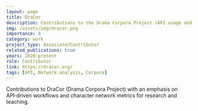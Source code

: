 ```yaml
---
layout: page
title: DraCor
description: Contributions to the Drama Corpora Project (API usage and character‑level metrics).
img: /assets/img/dracor.png
importance: 4
category: work
project_type: Associate/Contributor
related_publications: true
years: 2020–present
role: Contributor
link: https://dracor.org/
tags: [API, Network analysis, Corpora]
---
```


Contributions to DraCor (Drama Corpora Project) with an emphasis on API‑driven workflows and character network metrics for research and teaching.
